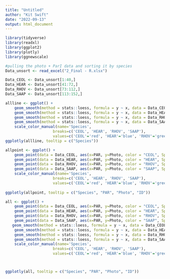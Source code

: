 ```yaml
---
title: "Untitled"
author: "Kit Swift"
date: "2022-09-13"
output: html_document
---
```



```r
library(tidyverse)
library(readxl)
library(ggplot2)
library(plotly)
library(ggnewscale)
```

```r
#pulling the photo + ParI data and sorting it by species
Data_unsort <- read_excel("2_Final - R.xlsx")

Data_CEOL <- Data_unsort[1:40,]
Data_HEAR <- Data_unsort[41:72,]
Data_RHOV <- Data_unsort[73:112,]
Data_SAAP <- Data_unsort[113:152,]
```

```r
allline <- ggplot() + 
    geom_smooth(method = stats::loess, formula = y ~ x, data = Data_CEOL, aes(x=PAR, y=Photo, color = "CEOL", Species = "Ceonthus Oliganthus")) +
    geom_smooth(method = stats::loess, formula = y ~ x, data = Data_HEAR, aes(x=PAR, y=Photo, color = "HEAR", Species = "Heteromeles arbutifolia")) +
    geom_smooth(method = stats::loess, formula = y ~ x, data = Data_RHOV, aes(x=PAR, y=Photo, color = "RHOV", Species = "Rhus Ovata")) +
    geom_smooth(method = stats::loess, formula = y ~ x, data = Data_SAAP, aes(x=PAR, y=Photo, color = "SAAP", Species = "Salvia Apiana")) +
    scale_color_manual(name='Species',
                     breaks=c('CEOL', 'HEAR', 'RHOV', 'SAAP'),
                     values=c('CEOL'='red', 'HEAR'='blue', 'RHOV'='green', 'SAAP'='yellow')) 
ggplotly(allline, tooltip = c("Species"))
```

```r
allpoint <- ggplot() + 
    geom_point(data = Data_CEOL, aes(x=PAR, y=Photo, color = "CEOL", Species = "Ceonthus Oliganthus", ID = ID)) +
    geom_point(data = Data_HEAR, aes(x=PAR, y=Photo, color = "HEAR", Species = "Heteromeles arbutifolia", ID = ID)) +
    geom_point(data = Data_RHOV, aes(x=PAR, y=Photo, color = "RHOV", Species = "Rhus Ovata", ID = ID)) +
    geom_point(data = Data_SAAP, aes(x=PAR, y=Photo, color = "SAAP", Species = "Salvia Apiana", ID = ID)) +
    scale_color_manual(name='Species',
                     breaks=c('CEOL', 'HEAR', 'RHOV', 'SAAP'),
                     values=c('CEOL'='red', 'HEAR'='blue', 'RHOV'='green', 'SAAP'='yellow'))
    
ggplotly(allpoint, tooltip = c("Species", "PAR", "Photo", "ID"))

```

```r
all <- ggplot() + 
    geom_point(data = Data_CEOL, aes(x=PAR, y=Photo, color = "CEOL", Species = "Ceonthus Oliganthus", ID = ID)) +
    geom_point(data = Data_HEAR, aes(x=PAR, y=Photo, color = "HEAR", Species = "Heteromeles arbutifolia", ID = ID)) +
    geom_point(data = Data_RHOV, aes(x=PAR, y=Photo, color = "RHOV", Species = "Rhus Ovata", ID = ID)) +
    geom_point(data = Data_SAAP, aes(x=PAR, y=Photo, color = "SAAP", Species = "Salvia Apiana", ID = ID)) +
   geom_smooth(method = stats::loess, formula = y ~ x, data = Data_CEOL, aes(x=PAR, y=Photo, color = "CEOL", Species = "Ceonthus Oliganthus"), se=FALSE) +
    geom_smooth(method = stats::loess, formula = y ~ x, data = Data_HEAR, aes(x=PAR, y=Photo, color = "HEAR", Species = "Heteromeles arbutifolia"), se=FALSE) +
    geom_smooth(method = stats::loess, formula = y ~ x, data = Data_RHOV, aes(x=PAR, y=Photo, color = "RHOV", Species = "Rhus Ovata"), se=FALSE) +
    geom_smooth(method = stats::loess, formula = y ~ x, data = Data_SAAP, aes(x=PAR, y=Photo, color = "SAAP", Species = "Salvia Apiana"), se=FALSE) +
    scale_color_manual(name='Species',
                     breaks=c('CEOL', 'HEAR', 'RHOV', 'SAAP'),
                     values=c('CEOL'='red', 'HEAR'='blue', 'RHOV'='green', 'SAAP'='yellow'))



ggplotly(all, tooltip = c("Species", "PAR", "Photo", "ID"))
```
